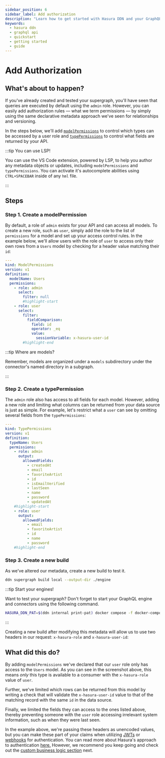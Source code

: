 ```yaml
---
sidebar_position: 6
sidebar_label: Add authorization
description: "Learn how to get started with Hasura DDN and your GraphQL API."
keywords:
  - hasura ddn
  - graphql api
  - quickstart
  - getting started
  - guide
---
```



# Add Authorization

## What's about to happen?

If you've already created and tested your supergraph, you'll have seen that queries are executed by default using the
`admin` role. However, you can easily add authorization rules — what we term permissions — by simply using the same
declarative metadata approach we've seen for relationships and versioning.

In the steps below, we'll add
[`modelPermissions`](/supergraph-modeling/permissions.mdx#modelpermissions-modelpermissions) to control which types can
be accessed by a user role and [`typePermissions`](/supergraph-modeling/permissions.mdx#typepermissions-typepermissions)
to control what fields are returned by your API.

:::tip You can use LSP!

You can use the VS Code extension, powered by LSP, to help you author any metadata objects or updates, including
`modelPermissions` and `typePermissions`. You can activate it's autocomplete abilities using `CTRL+SPACEBAR` inside of
any `hml` file.

:::

## Steps

### Step 1. Create a modelPermission

By default, a role of `admin` exists for your API and can access all models. To create a new role, such as `user`,
simply add the role to the list of `permissions` for a model and set up your access control rules. In the example below,
we'll allow users with the role of `user` to access only their own rows from a `Users` model by checking for a header
value matching their `id`:

```yaml title="For example, in a Users.hml"
---
kind: ModelPermissions
version: v1
definition:
  modelName: Users
  permissions:
    - role: admin
      select:
        filter: null
        #highlight-start
    - role: user
      select:
        filter:
          fieldComparison:
            field: id
            operator: _eq
            value:
              sessionVariable: x-hasura-user-id
        #highlight-end
```

:::tip Where are models?

Remember, models are organized under a `models` subdirectory under the connector's named directory in a subgraph.

:::

### Step 2. Create a typePermission

The `admin` role also has access to all fields for each model. However, adding a new role and limiting what columns can
be returned from your data source is just as simple. For example, let's restrict what a `user` can see by omitting
several fields from the `typePermissions`:

```yaml title="For example, in a Users.hml"
---
kind: TypePermissions
version: v1
definition:
  typeName: Users
  permissions:
    - role: admin
      output:
        allowedFields:
          - createdAt
          - email
          - favoriteArtist
          - id
          - isEmailVerified
          - lastSeen
          - name
          - password
          - updatedAt
    #highlight-start
    - role: user
      output:
        allowedFields:
          - email
          - favoriteArtist
          - id
          - name
          - password
    #highlight-end
```

### Step 3. Create a new build

As we've altered our metadata, create a new build to test it.

```bash title="From the root of your project, run:"
ddn supergraph build local --output-dir ./engine
```

:::tip Start your engines!

Want to test your supergraph? Don't forget to start your GraphQL engine and connectors using the following command.

```bash title="From the root of your project, run:"
HASURA_DDN_PAT=$(ddn internal print-pat) docker compose -f docker-compose.hasura.yaml watch
```

:::

Creating a new build after modifying this metadata will allow us to use two headers in our request: `x-hasura-role` and
`x-hasura-user-id`:

<Thumbnail
  src="/img/get-started/beta/console_query-with-permissions.png"
  alt="Query with authorization"
  width="1000px"
/>

## What did this do?

By adding `modelPermissions` we've declared that our `user` role only has access to the `Users` model. As you can see in
the screenshot above, this means _only_ this type is available to a consumer with the `x-hasura-role` value of `user`.

Further, we've limited which rows can be returned from this model by writing a check that will validate the
`x-hasura-user-id` value to that of the matching record with the same `id` in the data source.

Finally, we limited the fields they can access to the ones listed above, thereby preventing someone with the `user` role
accessing irrelevant system information, such as when they were last seen.

In the example above, we're passing these headers as unencoded values, but you can make these part of your claims when
utilizing [JWTs](/auth/authentication/jwt.mdx) or [webhooks](/auth/authentication/webhook.mdx) for authentication. You
can read more about Hasura's approach to authentication [here.](/auth/overview.mdx) However, we recommend you keep going
and check out the [custom business logic section](/getting-started/07-integrate-business-logic.mdx) next.
